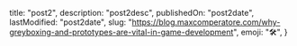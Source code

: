  title: "post2",
 description: "post2desc",
 publishedOn: "post2date",
	lastModified: "post2date",
	slug: "https://blog.maxcomperatore.com/why-greyboxing-and-prototypes-are-vital-in-game-development",
 emoji: "🛠️",
}